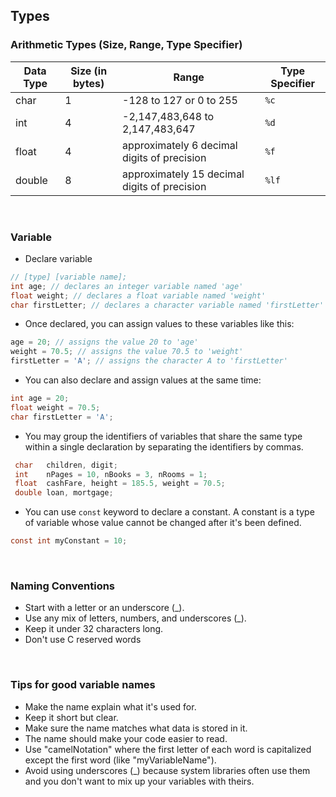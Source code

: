 ## Types
### Arithmetic Types (Size, Range, Type Specifier)
| Data Type | Size (in bytes) | Range                                         | Type Specifier |
|-----------|-----------------|-----------------------------------------------|----------------|
| char      | 1               | -128 to 127 or 0 to 255                       | `%c`           |
| int       | 4               | -2,147,483,648 to 2,147,483,647               | `%d`           |
| float     | 4               | approximately 6 decimal digits of precision   | `%f`           |
| double   	| 8              	| approximately 15 decimal digits of precision 	| `%lf`          |

<br />

### Variable
- Declare variable
```c
// [type] [variable name];
int age; // declares an integer variable named 'age'
float weight; // declares a float variable named 'weight'
char firstLetter; // declares a character variable named 'firstLetter'
```
- Once declared, you can assign values to these variables like this:
```c
age = 20; // assigns the value 20 to 'age'
weight = 70.5; // assigns the value 70.5 to 'weight'
firstLetter = 'A'; // assigns the character A to 'firstLetter'
```
- You can also declare and assign values at the same time:
```c
int age = 20;
float weight = 70.5;
char firstLetter = 'A';
```
- You may group the identifiers of variables that share the same type within a single declaration by separating the identifiers by commas.
```c
 char   children, digit;
 int    nPages = 10, nBooks = 3, nRooms = 1;
 float  cashFare, height = 185.5, weight = 70.5;
 double loan, mortgage;
```
- You can use `const` keyword to declare a constant. A constant is a type of variable whose value cannot be changed after it's been defined.
```c
const int myConstant = 10;
```
<br />

### Naming Conventions
- Start with a letter or an underscore (_).
- Use any mix of letters, numbers, and underscores (_).
- Keep it under 32 characters long.
- Don't use C reserved words

<br />

### Tips for good variable names
- Make the name explain what it's used for.
- Keep it short but clear.
- Make sure the name matches what data is stored in it.
- The name should make your code easier to read.
- Use "camelNotation" where the first letter of each word is capitalized except the first word (like "myVariableName").
- Avoid using underscores (_) because system libraries often use them and you don't want to mix up your variables with theirs.